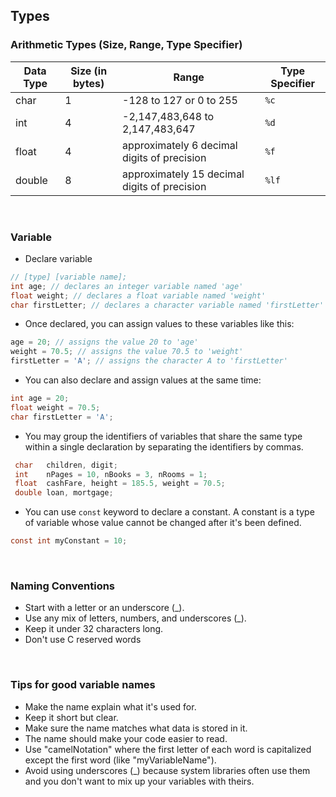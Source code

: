 ## Types
### Arithmetic Types (Size, Range, Type Specifier)
| Data Type | Size (in bytes) | Range                                         | Type Specifier |
|-----------|-----------------|-----------------------------------------------|----------------|
| char      | 1               | -128 to 127 or 0 to 255                       | `%c`           |
| int       | 4               | -2,147,483,648 to 2,147,483,647               | `%d`           |
| float     | 4               | approximately 6 decimal digits of precision   | `%f`           |
| double   	| 8              	| approximately 15 decimal digits of precision 	| `%lf`          |

<br />

### Variable
- Declare variable
```c
// [type] [variable name];
int age; // declares an integer variable named 'age'
float weight; // declares a float variable named 'weight'
char firstLetter; // declares a character variable named 'firstLetter'
```
- Once declared, you can assign values to these variables like this:
```c
age = 20; // assigns the value 20 to 'age'
weight = 70.5; // assigns the value 70.5 to 'weight'
firstLetter = 'A'; // assigns the character A to 'firstLetter'
```
- You can also declare and assign values at the same time:
```c
int age = 20;
float weight = 70.5;
char firstLetter = 'A';
```
- You may group the identifiers of variables that share the same type within a single declaration by separating the identifiers by commas.
```c
 char   children, digit;
 int    nPages = 10, nBooks = 3, nRooms = 1;
 float  cashFare, height = 185.5, weight = 70.5;
 double loan, mortgage;
```
- You can use `const` keyword to declare a constant. A constant is a type of variable whose value cannot be changed after it's been defined.
```c
const int myConstant = 10;
```
<br />

### Naming Conventions
- Start with a letter or an underscore (_).
- Use any mix of letters, numbers, and underscores (_).
- Keep it under 32 characters long.
- Don't use C reserved words

<br />

### Tips for good variable names
- Make the name explain what it's used for.
- Keep it short but clear.
- Make sure the name matches what data is stored in it.
- The name should make your code easier to read.
- Use "camelNotation" where the first letter of each word is capitalized except the first word (like "myVariableName").
- Avoid using underscores (_) because system libraries often use them and you don't want to mix up your variables with theirs.